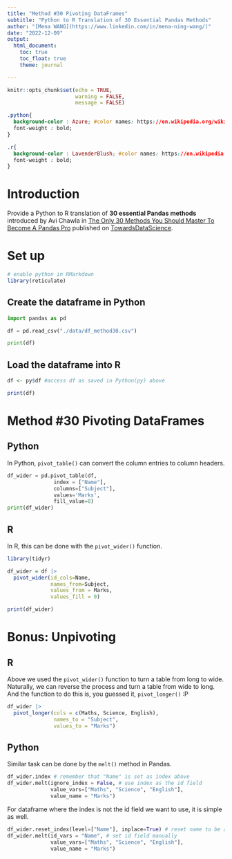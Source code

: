 ```yaml
---
title: "Method #30 Pivoting DataFrames"
subtitle: "Python to R Translation of 30 Essential Pandas Methods"
author: "[Mena WANG](https://www.linkedin.com/in/mena-ning-wang/)"
date: "2022-12-09"
output: 
  html_document:
    toc: true
    toc_float: true
    theme: journal

---
```


```r
knitr::opts_chunk$set(echo = TRUE,
                      warning = FALSE,
                      message = FALSE)
```


```css

.python{
  background-color : Azure; #color names: https://en.wikipedia.org/wiki/Web_colors
  font-weight : bold;
}

.r{
  background-color : LavenderBlush; #color names: https://en.wikipedia.org/wiki/Web_colors
  font-weight : bold;
}

```

# Introduction

Provide a Python to R translation of **30 essential Pandas methods** introduced by Avi Chawla in [The Only 30 Methods You Should Master To Become A Pandas Pro](https://towardsdatascience.com/the-only-30-methods-you-should-master-to-become-a-pandas-pro-749795084bb2) published on [TowardsDataScience](https://towardsdatascience.com/).

# Set up

```r
# enable python in RMarkdown
library(reticulate)

```

## Create the dataframe in Python

```python
import pandas as pd

df = pd.read_csv("./data/df_method30.csv")

print(df)

```

## Load the dataframe into R

```r
df <- py$df #access df as saved in Python(py) above

print(df)
```


# Method #30 Pivoting DataFrames

## Python

In Python, `pivot_table()` can convert the column entries to column headers.

```python
df_wider = pd.pivot_table(df, 
               index = ["Name"],
               columns=["Subject"], 
               values='Marks',
               fill_value=0)
print(df_wider)              

```

## R

In R, this can be done with the `pivot_wider()` function. 

```r
library(tidyr)

df_wider = df |> 
  pivot_wider(id_cols=Name, 
              names_from=Subject, 
              values_from = Marks, 
              values_fill = 0)

print(df_wider)

```

# Bonus: Unpivoting

## R

Above we used the `pivot_wider()` function to turn a table from long to wide. Naturally, we can reverse the process and turn a table from wide to long. And the function to do this is, you guessed it, `pivot_longer()` :P

```r

df_wider |> 
  pivot_longer(cols = c(Maths, Science, English),
               names_to = "Subject",
               values_to = "Marks")

```

## Python

Similar task can be done by the `melt()` method in Pandas.

```python
df_wider.index # remember that "Name" is set as index above
df_wider.melt(ignore_index = False, # use index as the id field
              value_vars=["Maths", "Science", "English"],
              value_name = "Marks")

```

For dataframe where the index is not the id field we want to use, it is simple as well.

```python
df_wider.reset_index(level=["Name"], inplace=True) # reset name to be a column
df_wider.melt(id_vars = "Name", # set id field manually
              value_vars=["Maths", "Science", "English"],
              value_name = "Marks")

```

